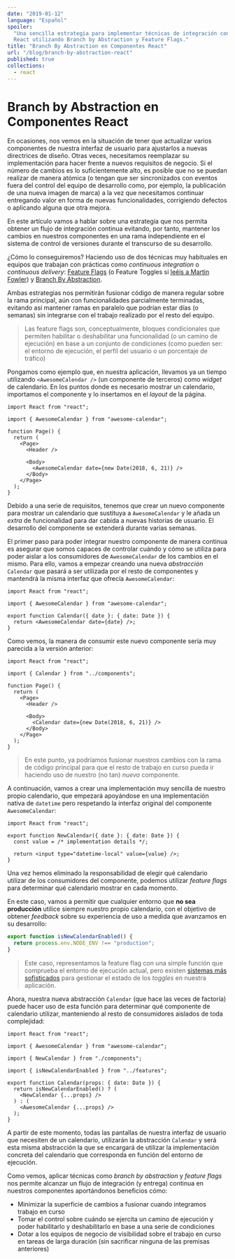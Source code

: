 ```yaml
---
date: "2019-01-12"
language: "Español"
spoiler:
  "Una sencilla estrategia para implementar técnicas de integración continua en
  React utilizando Branch by Abstraction y Feature Flags."
title: "Branch By Abstraction en Componentes React"
url: "/blog/branch-by-abstraction-react"
published: true
collections:
  - react
---
```


# Branch by Abstraction en Componentes React

En ocasiones, nos vemos en la situación de tener que actualizar varios
componentes de nuestra interfaz de usuario para ajustarlos a nuevas directrices
de diseño. Otras veces, necesitamos reemplazar su implementación para hacer
frente a nuevos requisitos de negocio. Si el número de cambios es lo
suficientemente alto, es posible que no se puedan realizar de manera atómica (o
tengan que ser sincronizados con eventos fuera del control del equipo de
desarrollo como, por ejemplo, la publicación de una nueva imagen de marca) a la
vez que necesitamos continuar entregando valor en forma de nuevas
funcionalidades, corrigiendo defectos o aplicando alguna que otra mejora.

En este artículo vamos a hablar sobre una estrategia que nos permita obtener un
flujo de integración continua evitando, por tanto, mantener los cambios en
nuestros componentes en una rama independiente en el sistema de control de
versiones durante el transcurso de su desarrollo.

¿Cómo lo conseguiremos? Haciendo uso de dos técnicas muy habituales en equipos
que trabajan con prácticas como _continuous integration_ o _continuous
delivery_: [Feature Flags](http://featureflags.io/) (o Feature Toggles si
[leéis a Martin Fowler](https://martinfowler.com/bliki/FeatureToggle.html)) y
[Branch By Abstraction](https://martinfowler.com/bliki/BranchByAbstraction.html).

Ambas estrategias nos permitirán fusionar código de manera regular sobre la rama
principal, aún con funcionalidades parcialmente terminadas, evitando así
mantener ramas en paralelo que podrían estar días (o semanas) sin integrarse con
el trabajo realizado por el resto del equipo.

> Las feature flags son, conceptualmente, bloques condicionales que permiten
> habilitar o deshabilitar una funcionalidad (o un camino de ejecución) en base
> a un conjunto de condiciones (como pueden ser: el entorno de ejecución, el
> perfil del usuario o un porcentaje de tráfico)

Pongamos como ejemplo que, en nuestra aplicación, llevamos ya un tiempo
utilizando `<AwesomeCalendar />` (un componente de terceros) como _widget_ de
calendario. En los puntos donde es necesario mostrar un calendario, importamos
el componente y lo insertamos en el _layout_ de la página.

```tsx
import React from "react";

import { AwesomeCalendar } from "awesome-calendar";

function Page() {
  return (
    <Page>
      <Header />

      <Body>
        <AwesomeCalendar date={new Date(2018, 6, 21)} />
      </Body>
    </Page>
  );
}
```

Debido a una serie de requisitos, tenemos que crear un nuevo componente para
mostrar un calendario que sustituya a `AwesomeCalendar` y le añada un _extra_ de
funcionalidad para dar cabida a nuevas historias de usuario. El desarrollo del
componente se extenderá durante varias semanas.

El primer paso para poder integrar nuestro componente de manera continua es
asegurar que somos capaces de controlar cuándo y cómo se utiliza para poder
aislar a los consumidores de `AwesomeCalendar` de los cambios en el mismo. Para
ello, vamos a empezar creando una nueva _abstracción_ `Calendar` que pasará a
ser utilizada por el resto de componentes y mantendrá la misma interfaz que
ofrecía `AwesomeCalendar`:

```tsx
import React from "react";

import { AwesomeCalendar } from "awesome-calendar";

export function Calendar({ date }: { date: Date }) {
  return <AwesomeCalendar date={date} />;
}
```

Como vemos, la manera de consumir este nuevo componente sería muy parecida a la
versión anterior:

```tsx
import React from "react";

import { Calendar } from "../components";

function Page() {
  return (
    <Page>
      <Header />

      <Body>
        <Calendar date={new Date(2018, 6, 21)} />
      </Body>
    </Page>
  );
}
```

> En este punto, ya podríamos fusionar nuestros cambios con la rama de código
> principal para que el resto de trabajo en curso pueda ir haciendo uso de
> nuestro (no tan) _nuevo_ componente.

A continuación, vamos a crear una implementación muy sencilla de nuestro propio
calendario, que empezará apoyándose en una implementación nativa de `datetime`
pero respetando la interfaz original del componente `AwesomeCalendar`:

```tsx
import React from "react";

export function NewCalendar({ date }: { date: Date }) {
  const value = /* implementation details */;

  return <input type="datetime-local" value={value} />;
}
```

Una vez hemos eliminado la responsabilidad de elegir qué calendario utilizar de
los consumidores del componente, podemos utilizar _feature flags_ para
determinar qué calendario mostrar en cada momento.

En este caso, vamos a permitir que cualquier entorno que **no sea producción**
utilice siempre nuestro propio calendario, con el objetivo de obtener _feedback_
sobre su experiencia de uso a medida que avanzamos en su desarrollo:

```ts
export function isNewCalendarEnabled() {
  return process.env.NODE_ENV !== "production";
}
```

> Este caso, representamos la feature flag con una simple función que comprueba
> el entorno de ejecución actual, pero existen
> [sistemas más sofisticados](https://github.com/Unleash/unleash) para gestionar
> el estado de los _toggles_ en nuestra aplicación.

Ahora, nuestra nueva abstracción `Calendar` (que hace las veces de factoría)
puede hacer uso de esta función para determinar qué componente de calendario
utilizar, manteniendo al resto de consumidores aislados de toda complejidad:

```tsx
import React from "react";

import { AwesomeCalendar } from "awesome-calendar";

import { NewCalendar } from "./components";

import { isNewCalendarEnabled } from "../features";

export function Calendar(props: { date: Date }) {
  return isNewCalendarEnabled() ? (
    <NewCalendar {...props} />
  ) : (
    <AwesomeCalendar {...props} />
  );
}
```

A partir de este momento, todas las pantallas de nuestra interfaz de usuario que
necesiten de un calendario, utilizarán la abstracción `Calendar` y será esta
misma abstracción la que se encargará de utilizar la implementación concreta del
calendario que corresponda en función del entorno de ejecución.

Como vemos, aplicar técnicas como _branch by abstraction_ y _feature flags_ nos
permite alcanzar un flujo de integración (y entrega) continua en nuestros
componentes aportándonos beneficios cómo:

- Minimizar la superficie de cambios a fusionar cuando integramos trabajo en
  curso
- Tomar el control sobre cuándo se ejercita un camino de ejecución y poder
  habilitarlo y deshabilitarlo en base a una serie de condiciones
- Dotar a los equipos de negocio de visibilidad sobre el trabajo en curso en
  tareas de larga duración (sin sacrificar ninguna de las premisas anteriores)
